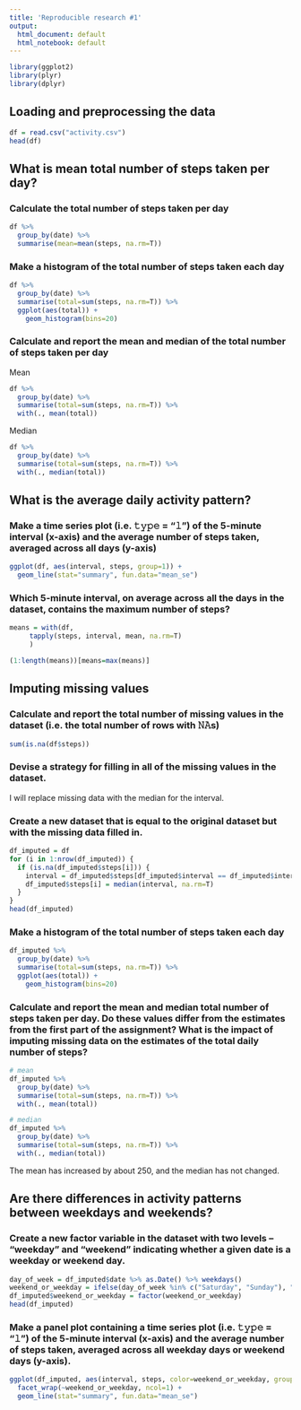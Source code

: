 ```yaml
---
title: 'Reproducible research #1'
output:
  html_document: default
  html_notebook: default
---
```


```r
library(ggplot2)
library(plyr)
library(dplyr)
```

## Loading and preprocessing the data

```r
df = read.csv("activity.csv")
head(df)
```

## What is mean total number of steps taken per day?

### Calculate the total number of steps taken per day

```r
df %>%
  group_by(date) %>%
  summarise(mean=mean(steps, na.rm=T))
```

### Make a histogram of the total number of steps taken each day

```r
df %>%
  group_by(date) %>%
  summarise(total=sum(steps, na.rm=T)) %>%
  ggplot(aes(total)) +
    geom_histogram(bins=20)
```

### Calculate and report the mean and median of the total number of steps taken per day

Mean

```r
df %>%
  group_by(date) %>%
  summarise(total=sum(steps, na.rm=T)) %>%
  with(., mean(total))
```

Median

```r
df %>%
  group_by(date) %>%
  summarise(total=sum(steps, na.rm=T)) %>%
  with(., median(total))
```

## What is the average daily activity pattern?

### Make a time series plot (i.e. 𝚝𝚢𝚙𝚎 = "𝚕") of the 5-minute interval (x-axis) and the average number of steps taken, averaged across all days (y-axis)

```r
ggplot(df, aes(interval, steps, group=1)) +
  geom_line(stat="summary", fun.data="mean_se")
```

### Which 5-minute interval, on average across all the days in the dataset, contains the maximum number of steps?

```r
means = with(df, 
     tapply(steps, interval, mean, na.rm=T)
     )

(1:length(means))[means=max(means)]
```

## Imputing missing values

### Calculate and report the total number of missing values in the dataset (i.e. the total number of rows with 𝙽𝙰s)

```r
sum(is.na(df$steps))
```

### Devise a strategy for filling in all of the missing values in the dataset.

I will replace missing data with the median for the interval.

### Create a new dataset that is equal to the original dataset but with the missing data filled in.

```r
df_imputed = df
for (i in 1:nrow(df_imputed)) {
  if (is.na(df_imputed$steps[i])) {
    interval = df_imputed$steps[df_imputed$interval == df_imputed$interval[i]]
    df_imputed$steps[i] = median(interval, na.rm=T)
  }
}
head(df_imputed)
```

### Make a histogram of the total number of steps taken each day

```r
df_imputed %>%
  group_by(date) %>%
  summarise(total=sum(steps, na.rm=T)) %>%
  ggplot(aes(total)) +
    geom_histogram(bins=20)
```

### Calculate and report the mean and median total number of steps taken per day. Do these values differ from the estimates from the first part of the assignment? What is the impact of imputing missing data on the estimates of the total daily number of steps?

```r
# mean
df_imputed %>%
  group_by(date) %>%
  summarise(total=sum(steps, na.rm=T)) %>%
  with(., mean(total))
```

```r
# median
df_imputed %>%
  group_by(date) %>%
  summarise(total=sum(steps, na.rm=T)) %>%
  with(., median(total))
```

The mean has increased by about 250, and the median has not changed.

## Are there differences in activity patterns between weekdays and weekends?

### Create a new factor variable in the dataset with two levels – “weekday” and “weekend” indicating whether a given date is a weekday or weekend day.

```r
day_of_week = df_imputed$date %>% as.Date() %>% weekdays()
weekend_or_weekday = ifelse(day_of_week %in% c("Saturday", "Sunday"), "Weekend", "Weekday")
df_imputed$weekend_or_weekday = factor(weekend_or_weekday)
head(df_imputed)
```

### Make a panel plot containing a time series plot (i.e. 𝚝𝚢𝚙𝚎 = "𝚕") of the 5-minute interval (x-axis) and the average number of steps taken, averaged across all weekday days or weekend days (y-axis). 

```r
ggplot(df_imputed, aes(interval, steps, color=weekend_or_weekday, group=weekend_or_weekday)) +
  facet_wrap(~weekend_or_weekday, ncol=1) +
  geom_line(stat="summary", fun.data="mean_se")
```

